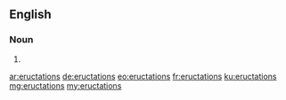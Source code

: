 ==English==

===Noun===
{{head|en|plural}}

# {{plural of|eructation|lang=en|nocat=1}}

[[ar:eructations]]
[[de:eructations]]
[[eo:eructations]]
[[fr:eructations]]
[[ku:eructations]]
[[mg:eructations]]
[[my:eructations]]